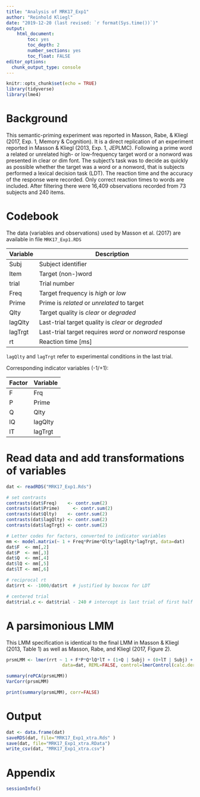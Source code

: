 ```yaml
---
title: "Analysis of MRK17_Exp1"
author: "Reinhold Kliegl"
date: "2019-12-20 (last revised: `r format(Sys.time())`)"
output: 
    html_document:
        toc: yes
        toc_depth: 2
        number_sections: yes
        toc_float: FALSE
editor_options: 
  chunk_output_type: console
---
```



```r
knitr::opts_chunk$set(echo = TRUE)
library(tidyverse)
library(lme4)
```

# Background

This semantic-priming experiment was reported in Masson, Rabe, & Kliegl (2017, Exp. 1, Memory & Cognition). It is a direct replication of an experiment reported in Masson & Kliegl (2013, Exp. 1, JEPLMC). Following a prime word a related or unrelated high- or low-frequency target word or a nonword was presented in clear or dim font. The subject's task was to decide as quickly as possible whether the target was a word or a nonword, that is subjects performed a lexical decision task (LDT). The reaction time and the accuracy of the response were recorded. Only correct reaction times to words are included. After filtering there were 16,409 observations recorded from 73 subjects and 240 items.

# Codebook

The data (variables and observations) used by Masson et al. (2017) are available in file `MRK17_Exp1.RDS`

|Variable | Description|
|---------|----------- |
|Subj     | Subject identifier |
|Item     | Target (non-)word  |    
|trial    | Trial number |
|Freq     | Target frequency is _high_  or _low_ |
|Prime    | Prime is _related_ or _unrelated_ to target |
|Qlty     | Target quality is _clear_ or _degraded_  |
|lagQlty  | Last-trial target quality is _clear_ or _degraded_  |
|lagTrgt  | Last-trial target requires _word_ or _nonword_ response |
|rt       | Reaction time [ms] |

`lagQlty` and `lagTrgt` refer to experimental conditions in the last trial. 

Corresponding indicator variables (-1/+1):

|Factor|Variable| Description
|------|-----------|
|F     |Frq     | Target frequency is _high_  or _low_ |
|P     |Prime   | Prime is _related_ or _unrelated_ to target |
|Q     |Qlty    | Target quality is _clear_ or _degraded_   |
|lQ    |lagQlty | Last-trial target quality is _clear_ or _degraded_  |
|lT    |lagTrgt | Last-trail target requires _word_ or _nonword_ response |

# Read data and add transformations of variables

```r
dat <- readRDS("MRK17_Exp1.Rds")

# set contrasts 
contrasts(dat$Freq)    <- contr.sum(2)
contrasts(dat$Prime)     <- contr.sum(2)
contrasts(dat$Qlty)    <- contr.sum(2)
contrasts(dat$lagQlty) <- contr.sum(2)
contrasts(dat$lagTrgt) <- contr.sum(2)

# Letter codes for factors, converted to indicator variables
mm <- model.matrix(~ 1 + Freq*Prime*Qlty*lagQlty*lagTrgt, data=dat)
dat$F  <- mm[,2]
dat$P  <- mm[,3]
dat$Q  <- mm[,4]
dat$lQ <- mm[,5]
dat$lT <- mm[,6]

# reciprocal rt 
dat$rrt <- -1000/dat$rt  # justified by boxcox for LDT

# centered trial
dat$trial.c <- dat$trial - 240 # intercept is last trial of first half of session
```

# A parsimonious LMM

This LMM specification is identical to the final LMM in Masson & Kliegl (2013, Table 1) as well as Masson, Rabe, and Kliegl (2017, Figure 2).

```r
prsmLMM <- lmer(rrt ~ 1 + F*P*Q*lQ*lT + (1+Q | Subj) + (0+lT | Subj) + (1 | Item) + (0+P | Item), 
                     data=dat, REML=FALSE, control=lmerControl(calc.derivs=FALSE))

summary(rePCA(prsmLMM))
VarCorr(prsmLMM)

print(summary(prsmLMM), corr=FALSE)
```

# Output

```r
dat <- data.frame(dat)
saveRDS(dat, file="MRK17_Exp1_xtra.Rds" )
save(dat, file="MRK17_Exp1_xtra.RData")
write_csv(dat, "MRK17_Exp1_xtra.csv")
```

# Appendix

```r
sessionInfo()
```

